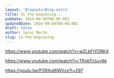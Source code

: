 ```yaml
---
layout: '@layouts/Blog.astro'
title: In the beginning...
pubDate: 2024-09-04T00:00:00Z 
updatedDate: 2024-09-04T00:00:00Z 
draft: false
author: Sarai Marte
slug: in-the-beginning
---
```


https://www.youtube.com/watch?v=wZLbFlYORK4

https://www.youtube.com/watch?v=TKnbTcsuy6k

https://youtu.be/P2RXut6WVzs?t=297


